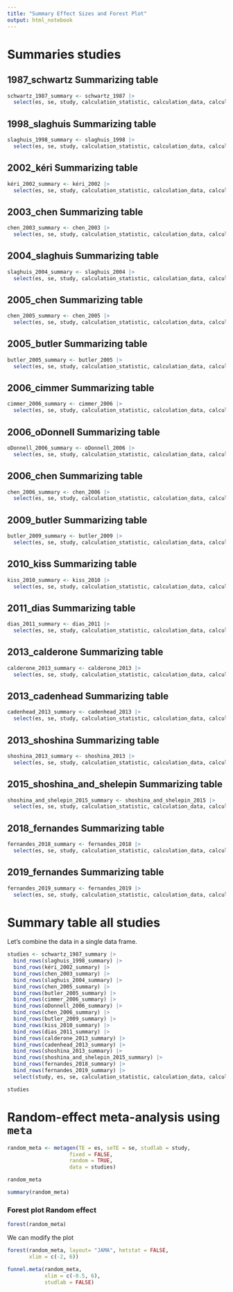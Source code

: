 ```yaml
---
title: "Summary Effect Sizes and Forest Plot"
output: html_notebook
---
```


# Summaries studies

## 1987_schwartz Summarizing table 

```r
schwartz_1987_summary <- schwartz_1987 |> 
  select(es, se, study, calculation_statistic, calculation_data, calculation_certainty)
```

## 1998_slaghuis Summarizing table 

```r
slaghuis_1998_summary <- slaghuis_1998 |> 
  select(es, se, study, calculation_statistic, calculation_data, calculation_certainty)
```

## 2002_kéri Summarizing table 

```r
kéri_2002_summary <- kéri_2002 |> 
  select(es, se, study, calculation_statistic, calculation_data, calculation_certainty)
```

## 2003_chen Summarizing table 

```r
chen_2003_summary <- chen_2003 |> 
  select(es, se, study, calculation_statistic, calculation_data, calculation_certainty)
```

## 2004_slaghuis Summarizing table 

```r
slaghuis_2004_summary <- slaghuis_2004 |> 
  select(es, se, study, calculation_statistic, calculation_data, calculation_certainty)
```

## 2005_chen Summarizing table

```r
chen_2005_summary <- chen_2005 |> 
  select(es, se, study, calculation_statistic, calculation_data, calculation_certainty)
```

## 2005_butler Summarizing table

```r
butler_2005_summary <- butler_2005 |> 
  select(es, se, study, calculation_statistic, calculation_data, calculation_certainty)
```

## 2006_cimmer Summarizing table

```r
cimmer_2006_summary <- cimmer_2006 |> 
  select(es, se, study, calculation_statistic, calculation_data, calculation_certainty)
```

## 2006_oDonnell Summarizing table

```r
oDonnell_2006_summary <- oDonnell_2006 |> 
  select(es, se, study, calculation_statistic, calculation_data, calculation_certainty)
```

## 2006_chen Summarizing table

```r
chen_2006_summary <- chen_2006 |> 
  select(es, se, study, calculation_statistic, calculation_data, calculation_certainty)
```

## 2009_butler Summarizing table

```r
butler_2009_summary <- butler_2009 |> 
  select(es, se, study, calculation_statistic, calculation_data, calculation_certainty)
```

## 2010_kiss Summarizing table

```r
kiss_2010_summary <- kiss_2010 |> 
  select(es, se, study, calculation_statistic, calculation_data, calculation_certainty)
```

## 2011_dias Summarizing table

```r
dias_2011_summary <- dias_2011 |> 
  select(es, se, study, calculation_statistic, calculation_data, calculation_certainty)
```

## 2013_calderone Summarizing table

```r
calderone_2013_summary <- calderone_2013 |> 
  select(es, se, study, calculation_statistic, calculation_data, calculation_certainty)
```

## 2013_cadenhead Summarizing table

```r
cadenhead_2013_summary <- cadenhead_2013 |> 
  select(es, se, study, calculation_statistic, calculation_data, calculation_certainty)
```

## 2013_shoshina Summarizing table

```r
shoshina_2013_summary <- shoshina_2013 |> 
  select(es, se, study, calculation_statistic, calculation_data, calculation_certainty)
```

## 2015_shoshina_and_shelepin Summarizing table

```r
shoshina_and_shelepin_2015_summary <- shoshina_and_shelepin_2015 |> 
  select(es, se, study, calculation_statistic, calculation_data, calculation_certainty)
```

## 2018_fernandes Summarizing table

```r
fernandes_2018_summary <- fernandes_2018 |> 
  select(es, se, study, calculation_statistic, calculation_data, calculation_certainty)
```

## 2019_fernandes Summarizing table

```r
fernandes_2019_summary <- fernandes_2019 |> 
  select(es, se, study, calculation_statistic, calculation_data, calculation_certainty)
```

# Summary table all studies

Let's combine the data in a single data frame.

```r
studies <- schwartz_1987_summary |>
  bind_rows(slaghuis_1998_summary) |>
  bind_rows(kéri_2002_summary) |>
  bind_rows(chen_2003_summary) |>
  bind_rows(slaghuis_2004_summary) |>
  bind_rows(chen_2005_summary) |> 
  bind_rows(butler_2005_summary) |>
  bind_rows(cimmer_2006_summary) |> 
  bind_rows(oDonnell_2006_summary) |> 
  bind_rows(chen_2006_summary) |>
  bind_rows(butler_2009_summary) |>
  bind_rows(kiss_2010_summary) |>
  bind_rows(dias_2011_summary) |>
  bind_rows(calderone_2013_summary) |>
  bind_rows(cadenhead_2013_summary) |>
  bind_rows(shoshina_2013_summary) |>
  bind_rows(shoshina_and_shelepin_2015_summary) |>
  bind_rows(fernandes_2018_summary) |>
  bind_rows(fernandes_2019_summary) |>
  select(study, es, se, calculation_statistic, calculation_data, calculation_certainty)

studies
```


# Random-effect meta-analysis using `meta`

```r
random_meta <- metagen(TE = es, seTE = se, studlab = study, 
                    fixed = FALSE, 
                    random = TRUE, 
                    data = studies)

random_meta
```


```r
summary(random_meta)
```

### Forest plot Random effect

```r
forest(random_meta)
```


We can modify the plot

```r
forest(random_meta, layout= "JAMA", hetstat = FALSE, 
       xlim = c(-2, 6))
```


```r
funnel.meta(random_meta,
            xlim = c(-0.5, 6),
            studlab = FALSE)
```

